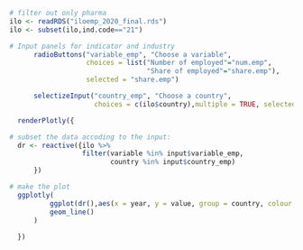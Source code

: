 

```r

# filter out only pharma
ilo <- readRDS("iloemp_2020_final.rds")
ilo <- subset(ilo,ind.code=="21")

# Input panels for indicator and industry
      radioButtons("variable_emp", "Choose a variable",
                   choices = list("Number of employed"="num.emp", 
                                  "Share of employed"="share.emp"),
                   selected = "share.emp")

      selectizeInput("country_emp", "Choose a country",
                     choices = c(ilo$country),multiple = TRUE, selected = "CHE")

  renderPlotly({

# subset the data accoding to the input:
  dr <- reactive({ilo %>%
                  filter(variable %in% input$variable_emp,
                         country %in% input$country_emp)
      }) 

# make the plot
  ggplotly(  
          ggplot(dr(),aes(x = year, y = value, group = country, colour = country)) +
          geom_line()
      )
    
  })

```
